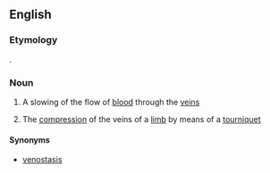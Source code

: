 ==English==

===Etymology===
{{confix|phlebo|stasis|lang=en}}.

===Noun===
{{en-noun|-}}

# {{label|en|medicine}} A slowing of the flow of [[blood]] through the [[vein]]s
# {{label|en|medicine}} The [[compression]] of the veins of a [[limb]] by means of a [[tourniquet]]

====Synonyms====
* [[venostasis]]